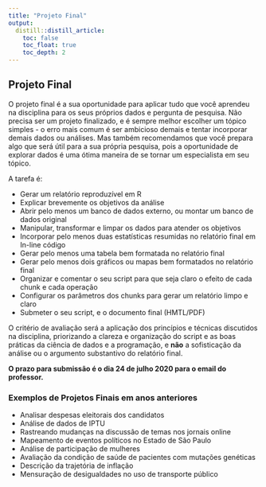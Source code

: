 ```yaml
---
title: "Projeto Final"
output:
  distill::distill_article:
    toc: false
    toc_float: true
    toc_depth: 2
---
```


## Projeto Final

O projeto final é a sua oportunidade para aplicar tudo que você aprendeu na disciplina para os seus próprios dados e pergunta de pesquisa. Não precisa ser um projeto finalizado, e é sempre melhor escolher um tópico simples - o erro mais comum é ser ambicioso demais e tentar incorporar demais dados ou análises. Mas também recomendamos que você prepara algo que será útil para a sua própria pesquisa, pois a oportunidade de explorar dados é uma ótima maneira de se tornar um especialista em seu tópico.

A tarefa é:  

- Gerar um relatório reproduzível em R  
- Explicar brevemente os objetivos da análise  
- Abrir pelo menos um banco de dados externo, ou montar um banco de dados original  
- Manipular, transformar e limpar os dados para atender os objetivos  
- Incorporar pelo menos duas estatísticas resumidas no relatório final em In-line código  
- Gerar pelo menos uma tabela bem formatada no relatório final  
- Gerar pelo menos dois gráficos ou mapas bem formatados no relatório final  
- Organizar e comentar o seu script para que seja claro o efeito de cada chunk e cada operação  
- Configurar os parâmetros dos chunks para gerar um relatório limpo e claro  
- Submeter o seu script, e o documento final (HMTL/PDF)  

O critério de avaliação será a aplicação dos princípios e técnicas discutidos na disciplina, priorizando a clareza e organização do script e as boas práticas da ciência de dados e a programação, e **não** a sofisticação da análise ou o argumento substantivo do relatório final. 

**O prazo para submissão é o dia 24 de julho 2020 para o email do professor.**

### Exemplos de Projetos Finais em anos anteriores

- Analisar despesas eleitorais dos candidatos
- Análise de dados de IPTU
- Rastreando mudanças na discussão de temas nos jornais online
- Mapeamento de eventos políticos no Estado de São Paulo
- Análise de participação de mulheres
- Avaliação da condição de saúde de pacientes com mutações genéticas
- Descrição da trajetória de inflação
- Mensuração de desigualdades no uso de transporte público
